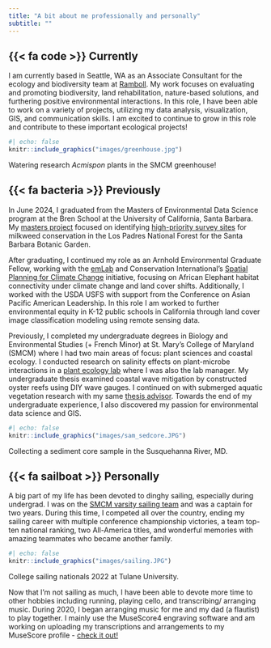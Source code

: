 ```yaml
---
title: "A bit about me professionally and personally"
subtitle: ""
---
```


## {{< fa code >}} Currently

I am currently based in Seattle, WA as an Associate Consultant for the ecology and biodiversity team at [Ramboll](https://www.ramboll.com/en-us/environmental-nature-based-services/biodiversity-and-nature). My work focuses on evaluating and promoting biodiversity, land rehabilitation, nature-based solutions, and furthering positive environmental interactions. In this role, I have been able to work on a variety of projects, utilizing my data analysis, visualization, GIS, and communication skills. I am excited to continue to grow in this role and contribute to these important ecological projects!

:::{.column-margin}
```r
#| echo: false
knitr::include_graphics("images/greenhouse.jpg")
```
::: {.extra-small-text .dark-gray-text .topbr}
Watering research *Acmispon* plants in the SMCM greenhouse!
:::
:::


## {{< fa bacteria >}} Previously

In June 2024, I graduated from the Masters of Environmental Data Science program at the Bren School at the University of California, Santa Barbara. My [masters project](https://bren.ucsb.edu/projects/identifying-priority-survey-sites-early-season-milkweed-conservation) focused on identifying [high-priority survey sites](https://sarah-cusser.shinyapps.io/milkweed-site-finder) for milkweed conservation in the Los Padres National Forest for the Santa Barbara Botanic Garden.

After graduating, I continued my role as an Arnhold Environmental Graduate Fellow, working with the [emLab](https://emlab.ucsb.edu/) and Conservation International's [Spatial Planning for Climate Change](https://www.ci-sparcle.org/) initiative, focusing on African Elephant habitat connectivity under climate change and land cover shifts. Additionally, I worked with the USDA USFS with support from the Conference on Asian Pacific American Leadership. In this role I am worked to further environmental equity in K-12 public schools in California through land cover image classification modeling using remote sensing data.

Previously, I completed my undergraduate degrees in Biology and Environmental Studies (+ French Minor) at St. Mary's College of Maryland (SMCM) where I had two main areas of focus: plant sciences and coastal ecology. I conducted research on salinity effects on plant-microbe interactions in a [plant ecology lab](https://ltorresmartinez.com/) where I was also the lab manager. My undergraduate thesis examined coastal wave mitigation by constructed oyster reefs using DIY wave gauges. I continued on with submerged aquatic vegetation research with my same [thesis advisor](https://gurbisz-coastal-ecology.netlify.app/). Towards the end of my undergraduate experience, I also discovered my passion for environmental data science and GIS. 

:::{.column-margin}
```r
#| echo: false
knitr::include_graphics("images/sam_sedcore.JPG")
```
::: {.extra-small-text .dark-gray-text .topbr}
Collecting a sediment core sample in the Susquehanna River, MD. 
:::
:::

## {{< fa sailboat >}} Personally

A big part of my life has been devoted to dinghy sailing, especially during undergrad. I was on the [SMCM varsity sailing team](https://smcmathletics.com/sports/sailing/roster/sam-muir/6316) and was a captain for two years. During this time, I competed all over the country, ending my sailing career with multiple conference championship victories, a team top-ten national ranking, two All-America titles, and wonderful memories with amazing teammates who became another family. 

:::{.column-margin}
```r
#| echo: false
knitr::include_graphics("images/sailing.JPG")
```
::: {.extra-small-text .dark-gray-text .topbr}
College sailing nationals 2022 at Tulane University. 
:::
:::

Now that I'm not sailing as much, I have been able to devote more time to other hobbies including running, playing cello, and transcribing/ arranging music. During 2020, I began arranging music for me and my dad (a flautist) to play together. I mainly use the MuseScore4 engraving software and am working on uploading my transcriptions and arrangements to my MuseScore profile - [check it out!](https://musescore.com/user/29095840) 

